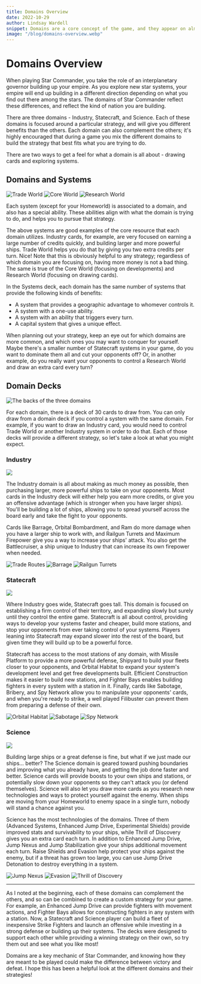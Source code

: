 ```yaml
---
title: Domains Overview
date: 2022-10-29
author: Lindsay Wardell
snippet: Domains are a core concept of the game, and they appear on almost every card. Let's explore what domains are, and how you can take advantage of them throughout the game.
image: "/blog/domains-overview.webp"
---
```


<h1 class="font-megrim text-5xl text-center pb-6">Domains Overview</h1>

<Prose class="lg:prose-lg text-justify text-white w-11/12">

When playing Star Commander, you take the role of an interplanetary governor building up your empire. As you explore new star systems, your empire will end up building in a different direction depending on what you find out there among the stars. The domains of Star Commander reflect these differences, and reflect the kind of nation you are building.

There are three domains - Industry, Statecraft, and Science. Each of these domains is focused around a particular strategy, and will give you different benefits than the others. Each domain can also complement the others; it's highly encouraged that during a game you mix the different domains to build the strategy that best fits what you are trying to do.

There are two ways to get a feel for what a domain is all about - drawing cards and exploring systems.

## Domains and Systems

<div class="flex justify-center gap-2">
  <Img
    class="card horizontal w-[250px] m-auto"
    src="/cards/Trade_World.webp"
    alt="Trade World"
  />
  <Img
    class="card horizontal w-[250px] m-auto"
    src="/cards/Core_World.webp"
    alt="Core World"
  />
  <Img
    class="card horizontal w-[250px] m-auto"
    src="/cards/Research_World.webp"
    alt="Research World"
  />
</div>

Each system (except for your Homeworld) is associated to a domain, and also has a special ability. These abilities align with what the domain is trying to do, and helps you to pursue that strategy.

The above systems are good examples of the core resource that each domain utilizes. Industry cards, for example, are very focused on earning a large number of credits quickly, and building larger and more powerful ships. Trade World helps you do that by giving you two extra credits per turn. Nice! Note that this is obviously helpful to any strategy; regardless of which domain you are focusing on, having more money is not a bad thing. The same is true of the Core World (focusing on developments) and Research World (focusing on drawing cards).

In the Systems deck, each domain has the same number of systems that provide the following kinds of benefits:

- A system that provides a geographic advantage to whomever controls it.
- A system with a one-use ability.
- A system with an ability that triggers every turn.
- A capital system that gives a unique effect.

When planning out your strategy, keep an eye out for which domains are more common, and which ones you may want to conquer for yourself. Maybe there's a smaller number of Statecraft systems in your game, do you want to dominate them all and cut your opponents off? Or, in another example, do you really want your opponents to control a Research World and draw an extra card every turn?

## Domain Decks

<Img src="/blog/domains-overview.webp" alt="The backs of the three domains" />

For each domain, there is a deck of 30 cards to draw from. You can only draw from a domain deck if you control a system with the same domain. For example, if you want to draw an Industry card, you would need to control Trade World or another Industry system in order to do that. Each of those decks will provide a different strategy, so let's take a look at what you might expect.

### Industry

<Img src="/industry.png" class="card w-[250px] m-auto" />

The Industry domain is all about making as much money as possible, then purchasing larger, more powerful ships to take on your opponents. Most cards in the Industry deck will either help you earn more credits, or give you an offensive advantage (which is stronger when you have larger ships). You'll be building a lot of ships, allowing you to spread yourself across the board early and take the fight to your opponents.

Cards like Barrage, Orbital Bombardment, and Ram do more damage when you have a larger ship to work with, and Railgun Turrets and Maximum Firepower give you a way to increase your ships' attack. You also get the Battlecruiser, a ship unique to Industry that can increase its own firepower when needed.

<div class="flex justify-center gap-2">
  <Img
    class="card w-[250px] m-auto"
    src="/cards/Trade_Routes.webp"
    alt="Trade Routes"
  />
  <Img class="card w-[250px] m-auto" src="/cards/Barrage.webp" alt="Barrage" />
  <Img
    class="card w-[250px] m-auto"
    src="/cards/Railgun_Turrets.webp"
    alt="Railgun Turrets"
  />
</div>

### Statecraft

<Img src="/statecraft.png" class="card w-[250px] m-auto" />

Where Industry goes wide, Statecraft goes tall. This domain is focused on establishing a firm control of their territory, and expanding slowly but surely until they control the entire game. Statecraft is all about control, providing ways to develop your systems faster and cheaper, build more stations, and stop your opponents from ever taking control of your systems. Players leaning into Statecraft may expand slower into the rest of the board, but given time they will build up to be a powerful force.

Statecraft has access to the most stations of any domain, with Missile Platform to provide a more powerful defense, Shipyard to build your fleets closer to your opponents, and Orbital Habitat to expand your system's development level and get free developments built. Efficient Construction makes it easier to build new stations, and Fighter Bays enables building fighters in every system with a station in it. Finally, cards like Sabotage, Bribery, and Spy Network allow you to manipulate your opponents' cards, and when you're ready to strike, a well played Filibuster can prevent them from preparing a defense of their own.

<div class="flex justify-center gap-2">
  <Img
    class="card w-[250px] m-auto"
    src="/cards/Orbital_Habitat.webp"
    alt="Orbital Habitat"
  />
  <Img
    class="card w-[250px] m-auto"
    src="/cards/Sabotage.webp"
    alt="Sabotage"
  />
  <Img
    class="card w-[250px] m-auto"
    src="/cards/Spy_Network.webp"
    alt="Spy Network"
  />
</div>

### Science

<Img src="/science.png" class="card w-[250px] m-auto" />

Building large ships or a great defense is fine, but what if we just made our ships... better? The Science domain is geared toward pushing boundaries and improving what you already have, and getting the job done faster and better. Science cards will provide boosts to your own ships and stations, or potentially slow down your opponents so they can't attack you (or defend themselves). Science will also let you draw more cards as you research new technologies and ways to protect yourself against the enemy. When ships are moving from your Homeworld to enemy space in a single turn, nobody will stand a chance against you.

Science has the most technologies of the domains. Three of them (Advanced Systems, Enhanced Jump Drive, Experimental Shields) provide improved stats and survivability to your ships, while Thrill of Discovery gives you an extra card each turn. In addition to Enhanced Jump Drive, Jump Nexus and Jump Stabilization give your ships additional movement each turn. Raise Shields and Evasion help protect your ships against the enemy, but if a threat has grown too large, you can use Jump Drive Detonation to destroy everything in a system.

<div class="flex justify-center gap-2">
  <Img
    class="card w-[250px] m-auto"
    src="/cards/Jump_Nexus.webp"
    alt="Jump Nexus"
  />
  <Img class="card w-[250px] m-auto" src="/cards/Evasion.webp" alt="Evasion" />
  <Img
    class="card w-[250px] m-auto"
    src="/cards/Thrill_of_Discovery.webp"
    alt="Thrill of Discovery"
  />
</div>

---

As I noted at the beginning, each of these domains can complement the others, and so can be combined to create a custom strategy for your game. For example, an Enhanced Jump Drive can provide fighters with movement actions, and Fighter Bays allows for constructing fighters in any system with a station. Now, a Statecraft and Science player can build a fleet of inexpensive Strike Fighters and launch an offensive while investing in a strong defense or building up their systems. The decks were designed to support each other while providing a winning strategy on their own, so try them out and see what you like most!

Domains are a key mechanic of Star Commander, and knowing how they are meant to be played could make the difference between victory and defeat. I hope this has been a helpful look at the different domains and their strategies!

</Prose>
